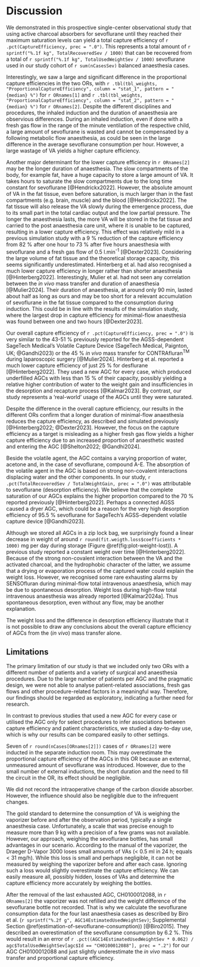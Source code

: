 # Discussion

We demonstrated in this prospective single-center observational study that using
active charcoal absorbers for sevoflurane until they reached their maximum saturation
levels can yield a total capture efficiency of `r .pct(CaptureEfficiency, prec = ".0")`.
This represents a total amount of `r sprintf("%.1f kg", TotalRecoveredSev / 1000)`
that can be recovered from a total of `r sprintf("%.1f kg", TotalUsedWeightSev / 1000)`
sevoflurane used in our study cohort of `r sum(nCasesSev)` balanced anaesthesia cases.

Interestingly, we saw a large and
significant difference in the proportional capture efficiencies
in the two ORs, with
`r .tbl(tbl_weights, "ProportionalCaptureEfficiency", column = "stat_1", pattern = "{median} %")` for `r ORnames[1]`
and
`r .tbl(tbl_weights, "ProportionalCaptureEfficiency", column = "stat_2", pattern = "{median} %")`  for `r ORnames[2]`.
Despite the different disciplines and procedures,
the inhaled induction and the duration of anaesthesia are observious differences.
During an inhaled induction, even if done with a fresh gas flow
in the range of the minute ventilation of the respective child, a large amount
of sevoflurane is wasted and cannot be compensated by a following metabolic
flow anaesthesia, as could be seen in the large difference in the average sevoflurane
consumption per hour.
However, a large wastage of VA yields a higher capture efficiency.

Another major determinant for the lower capture efficiency in `r ORnames[2]`
may be the longer duration of anaesthesia.
The slow compartments of the body, for example fat, have a huge capacity to store a large amount of
VA.
It takes hours to saturate the slow compartments
due to the long time constant for sevoflurane [@Hendrickx2022].
However, the absolute amount of VA
in the fat tissue, even before saturation, is much larger than in the
fast compartments (e.g. brain, muscle) and the blood [@Hendrickx2022].
The fat tissue will also release the VA slowly during the emergence process,
due to its small part in the total cardiac output and the low partial pressure.
The longer the anaesthesia lasts, the more VA will be stored
in the fat tissue and carried to the post anaesthesia care unit, where it is
unable to be captured, resulting in a lower capture efficiency.
This effect was relatively mild in a previous simulation study with a 9 %
reduction of the capture efficiency from 82 % after one hour to 73 % after five hours
anaesthesia with sevoflurane and a fresh gas flow of 0.5 l.min^-1^ [@Dexter2023].
Considering the large volume of fat tissue and the
theoretical storage capacity, this seems significantly underestimated.
Hinterberg et al. had also recognised a much lower capture efficiency
in longer rather than shorter anaesthesia [@Hinterberg2022].
Interestingly, Mulier et al. had not seen any correlation between the *in vivo*
mass transfer and duration of anaesthesia [@Mulier2024].
Their duration of anaesthesia, at around only 90 min, lasted about half as long
as ours and may be too short for a relevant accumulation
of sevoflurane in the fat tissue compared to the consumption during induction.
This could be in line with the results of
the simulation study, where the largest drop in capture efficiency for
minimal-flow anaesthesia was found between one and two hours [@Dexter2023].

Our overall capture efficiency of `r .pct(CaptureEfficiency, prec = ".0")`
is very similar to the 43-51 % previously reported for the AGSS-dependent
SageTech Medical's Volatile Capture Device
(SageTech Medical, Paignton, UK; @Gandhi2023) or the 45 % *in vivo* mass transfer
for CONTRAfluran^TM^ during laparoscopic surgery [@Mulier2024].
Hinterberg et al. reported a much lower capture efficiency of just 25 % for
desflurane [@Hinterberg2022].
They used a new AGC for every case, which produced underfilled AGCs
with less than 15 % of their capacity,
possibly yielding a relative higher contribution of water to the weight gain and
insufficiencies in the desorption and recapture process [@Kalmar2023].
By contrast, our study represents a 'real-world' usage of the AGCs until they
were saturated.

Despite the difference in the overall capture efficiency, our results
in the different ORs confirm
that a longer duration of minimal-flow anaesthesia reduces
the capture efficiency, as described and simulated previously
[@Hinterberg2022; @Dexter2023].
However, the focus on the capture efficiency as a target is misleading as a higher fresh gas
flow yields a higher capture efficiency due to an increased proportion of
anaesthetic wasted and entering the AGC [@Shelton2022; @Gandhi2024].

Beside the volatile agent, the AGC contains a varying proportion of
water, acetone and, in the case of sevoflurane, compound A-E.
The absorption of the volatile agent in the AGC is based on strong non-covalent
interactions displacing water and the other components.
In our study, `r .pct(TotalRecoveredSev / TotalWeightGain, prec = ".0")`
was attributable to sevoflurane (desorption efficiency).
We believe that the complete saturation of our AGCs explains the higher proportion
compared to the 70 % reported previously [@Hinterberg2022].
Perhaps a connected AGSS caused a dryer AGC, which could be a reason for the very high
desorption efficiency of 95.5 % sevoflurane for SageTech's AGSS-dependent volatile capture device [@Gandhi2023].

Although we stored all AGCs in a zip lock bag, we surprisingly found a
linear decrease in weight of around
`r round(fit.weigth.loss$coefficients * 1000)` mg per day during storage (Figure \@ref(fig:plot-weight-lost)).
A previous study reported a constant weight over time [@Hinterberg2022].
Because of the strong non-covalent interaction between the VA and
the activated charcoal, and the hydrophobic character of the latter,
we assume that a drying or evaporation process of the captured water could explain the weight loss.
However, we recognised some rare exhausting alarms by SENSOfluran during
minimal-flow total intravenous anaesthesia, which may be due to spontaneous desorption.
Weight loss during high-flow total intravenous anaesthesia was already reported
[@Kalmar2024a].
Thus spontaneous desorption, even without any flow, may be another explanation.

The weight loss and the difference in desorption efficiency illustrate
that it is not possible to draw any conclusions about the overall
capture efficiency of AGCs from the (*in vivo*) mass transfer alone.

## Limitations

The primary limitation of our study is that we included only two
ORs with a different number of patients and a variety of surgical and
anaesthesia procedures.
Due to the large number of patients per AGC and the pragmatic design,
we were not able to analyse patient-related associations, fresh gas flows and
other procedure-related factors in a meaningful way.
Therefore, our findings should be regarded as exploratory,
indicating a further need for research.

In contrast to previous studies that used a new AGC for every case or
utilised the AGC only for select procedures to infer associations between capture
efficiency and patient characteristics,
we studied a day-to-day use,
which is why our results can be compared easily to other settings.

Seven of `r round(nCases[ORnames[2]])` cases of `r ORnames[2]` were inducted in the separate induction room.
This may overestimate the proportional capture efficiency
of the AGCs in this OR because an external, unmeasured amount of
sevoflurane was introduced.
However, due to the small number of external inductions, the short duration and
the need to fill the circuit in the OR, its effect should be negligible.

We did not record the intraoperative change of the carbon dioxide absorber.
However, the influence should also be negligible due to the infrequent changes.

The gold standard to determine the consumption of VA is weighing
the vaporizer before and after the observation period, typically a single
anaesthesia case.
Unfortunately, a scale that was precise enough to measure more than 9 kg with
a precision of a few grams was not available.
However, our approach, weighing the sevoflurane bottles, has small advantages
in our scenario.
According to the manual of the vaporizer, the Draeger D-Vapor 3000 loses small
amounts of VAs (< 0.5 ml in 24 h; equals < 31 mg/h).
While this loss is small and perhaps negligible,
it can not be measured by weighing the vaporizer before and after each case.
Ignoring such a loss would slightly overestimate the capture efficiency.
We can easily measure all, possibly hidden, losses of
VAs and determine the capture efficiency more accurately by weighing the bottles.

After the removal of the last exhausted AGC, CH0100012088, in `r ORnames[2]`
the vaporizer was not refilled and the weight difference of the sevoflurane bottle
not recorded.
That is why we calculate the sevoflurane consumption data for the four last
anaesthesia cases as described by Biro et al.
(`r sprintf("%.2f g", AGC14EstimatedUsedWeightSev)`; Supplemental Section \@ref(estimation-of-sevoflurane-consumption)) [@Biro2015].
They described an overestimation of the sevoflurane consumption by 6.2 %.
This would result in an error of
`r .pct((AGC14EstimatedUsedWeightSev * 0.062) / agc$TotalUsedWeightSev[agc$Id == "CH0100012088"], prec = ".2")`
for our AGC CH0100012088
and just slightly underestimate the *in vivo* mass transfer and proportional
capture efficiency.
